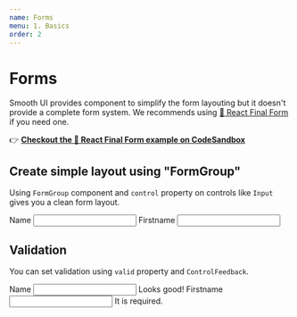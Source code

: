 ```yaml
---
name: Forms
menu: 1. Basics
order: 2
---
```



# Forms

Smooth UI provides component to simplify the form layouting but it doesn't provide a complete form system. We recommends using [🏁 React Final Form](https://github.com/final-form/react-final-form) if you need one.

👉 **[Checkout the 🏁 React Final Form example on CodeSandbox](https://codesandbox.io/s/40o45po3l4)**

## Create simple layout using "FormGroup"

Using `FormGroup` component and `control` property on controls like `Input` gives you a clean form layout.

<Playground>
  <FormGroup>
    <Label htmlFor="form-group-input-name">Name</Label>
    <Input control id="form-group-input-name" />
  </FormGroup>
  <FormGroup>
    <Label htmlFor="form-group-input-firstname">Firstname</Label>
    <Input control id="form-group-input-firstname" />
  </FormGroup>
</Playground>

## Validation

You can set validation using `valid` property and `ControlFeedback`.

<Playground>
  <FormGroup>
    <Label htmlFor="form-group-input-valid">Name</Label>
    <Input control valid id="form-group-input-valid" />
    <ControlFeedback valid>Looks good!</ControlFeedback>
  </FormGroup>
  <FormGroup>
    <Label htmlFor="form-group-input-invalid">Firstname</Label>
    <Input control valid={false} id="form-group-input-invalid" />
    <ControlFeedback valid={false}>It is required.</ControlFeedback>
  </FormGroup>
</Playground>
